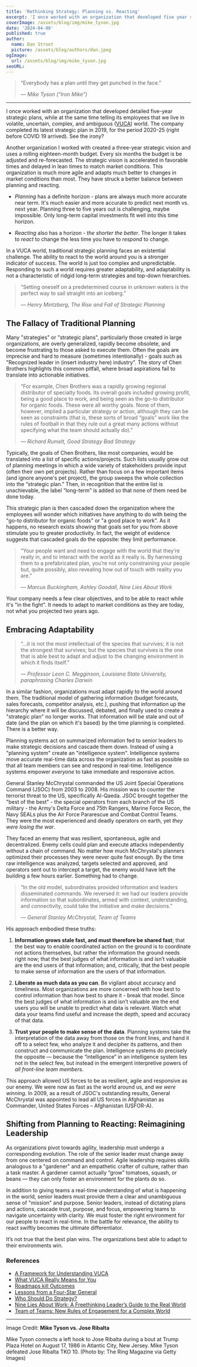 ```yaml
---
title: 'Rethinking Strategy: Planning vs. Reacting'
excerpt: 'I once worked with an organization that developed five year strategic plans, while at the same time teaching its employees that we live in volatile, uncertain, complex, and ambiguous (VUCA) world. See the irony? Either planning or reacting - organizations best able to adapt to their environment win.'
coverImage: /assets/blog/img/mike_tyson.jpg
date: '2024-04-08'
published: true
author:
  name: Dan Stroot
  picture: /assets/blog/authors/dan.jpeg
ogImage:
  url: /assets/blog/img/mike_tyson.jpg
seoURL:
---
```


> “Everybody has a plan until they get punched in the face.”
>
> <cite>&mdash; Mike Tyson ("Iron Mike")</cite>

<hr />

I once worked with an organization that developed detailed five-year strategic plans, while at the same time telling its employees that we live in volatile, uncertain, complex, and ambiguous ([VUCA](https://hbr.org/2014/01/what-vuca-really-means-for-you)) world. The company completed its latest strategic plan in 2019, for the period 2020-25 (right before COVID 19 arrived). See the irony?

Another organization I worked with created a three-year strategic vision and uses a rolling eighteen-month budget. Every six months the budget is be adjusted and re-forecasted. The strategic vision is accelerated in favorable times and delayed in lean times to match market conditions. This organization is much more agile and adapts much better to changes in market conditions than most. They have struck a better balance between planning and reacting.

- _Planning_ has a definite horizon - plans are always much more accurate near term. It's much easier and more accurate to predict next month vs. next year. Planning three to five years out is challenging, maybe impossible. Only long-term capital investments fit well into this time horizon.

- _Reacting_ also has a horizon - _the shorter the better_. The longer it takes to _react_ to change the less time you have to _respond_ to change.

In a VUCA world, traditional strategic planning faces an existential challenge. The ability to react to the world around you is a stronger indicator of success. The world is just too complex and unpredictable. Responding to such a world requires greater adaptability, and adaptability is not a characteristic of ridgid long-term strategies and top-down hierarchies.

> “Setting oneself on a predetermined course in unknown waters is the perfect way to sail straight into an iceberg.”
>
> <cite>&mdash; Henry Mintzberg, The Rise and Fall of Strategic Planning</cite>

## The Fallacy of Traditional Planning

Many "strategies" or "strategic plans", particularly those created in large organizations, are overly generalized, rapidly become obsolete, and become frustrating to those asked to execute them. Often the goals are imprecise and hard to measure (sometimes intentionally) - goals such as "Recognized leader in (insert industry here) industry". The story of Chen Brothers highlights this common pitfall, where broad aspirations fail to translate into actionable initiatives.

> “For example, Chen Brothers was a rapidly growing regional distributor of specialty foods. Its overall goals included growing profit, being a good place to work, and being seen as the go-to distributor for organic foods. These were all worthy goals. None of them, however, implied a particular strategy or action, although they can be seen as constraints (that is, these sorts of broad “goals” work like the rules of football in that they rule out a great many actions without specifying what the team should actually do).”
>
> <cite>&mdash; Richard Rumelt, Good Strategy Bad Strategy</cite>

Typically, the goals of Chen Brothers, like most companies, would be translated into a list of specific actions/projects. Such lists usually grow out of planning meetings in which a wide variety of stakeholders provide input (often their own pet projects). Rather than focus on a few important items (and ignore anyone's pet project), the group sweeps the whole collection into the “strategic plan.” Then, in recognition that the entire list is unachievable, the label “long-term” is added so that none of them need be done today.

This strategic plan is then cascaded down the organization where the employees will wonder which initiatives have anything to do with being the "go-to distributor for organic foods" or "a good place to work". As it happens, no research exists showing that goals set for you from above stimulate you to greater productivity. In fact, the weight of evidence suggests that cascaded goals do the opposite: they limit performance.

> “Your people want and need to engage with the world that they’re really in, and to interact with the world as it really is. By harnessing them to a prefabricated plan, you’re not only constraining your people but, quite possibly, also revealing how out of touch with reality you are.”
>
> <cite>&mdash; Marcus Buckingham, Ashley Goodall, Nine Lies About Work</cite>

Your company needs a few clear objectives, and to be able to react while it's "in the fight". It needs to adapt to market conditions as they are today, not what you projected two years ago.

## Embracing Adaptability

> “...it is not the most intellectual of the species that survives; it is not the strongest that survives; but the species that survives is the one that is able best to adapt and adjust to the changing environment in which it finds itself.”
>
> <cite>
> 	&mdash; Professor Leon C. Megginson, Louisiana State University, paraphrasing Charles Darwin
> </cite>

In a similar fashion, organizations must adapt rapidly to the world around them. The traditional model of gathering information (budget forecasts, sales forecasts, competitor analysis, etc.), pushing that information up the hierarchy where it will be discussed, debated, and finally used to create a "strategic plan" no longer works. That information will be stale and out of date (and the plan on which it's based) by the time planning is completed. There is a better way.

Planning systems act on summarized information fed to senior leaders to make strategic decisions and cascade them down. Instead of using a "planning system" create an "intelligence system". Intelligence systems move accurate real-time data across the organization as fast as possible so that all team members can see and respond in real-time. Intelligence systems empower _everyone_ to take immediate and responsive action.

General Stanley McChrystal commanded the US Joint Special Operations Command (JSOC) from 2003 to 2008. His mission was to counter the terrorist threat to the US, specifically Al-Qaeda. JSOC brought together the "best of the best" - the special operators from each branch of the US military - the Army's Delta Force and 75th Rangers, Marine Force Recon, the Navy SEALs plus the Air Force Pararescue and Combat Control Teams. They were the most experienced and deadly operators on earth, yet _they were losing the war_.

They faced an enemy that was resilient, spontaneous, agile and decentralized. Enemy cells could plan and execute attacks independently without a chain of command. No matter how much McChrystal's planners optimized their processes they were never quite fast enough. By the time raw intelligence was analyzed, targets selected and approved, and operators sent out to intercept a target, the enemy would have left the building a few hours earlier. Something had to change.

> “In the old model, subordinates provided information and leaders disseminated commands. We reversed it: we had our leaders provide information so that subordinates, armed with context, understanding, and connectivity, could take the initiative and make decisions.”
>
> <cite>&mdash; General Stanley McChrystal, Team of Teams</cite>

His approach embodied these truths:

1. **Information grows stale fast, and must therefore be shared fast**; that the best way to enable coordinated action on the ground is to coordinate not actions themselves, but rather the information the ground needs right now; that the best judges of what information is and isn’t valuable are the end users of that information; and, critically, that the best people to make sense of information are the users of that information.

2. **Liberate as much data as you can**. Be vigilant about accuracy and timeliness. Most organizations are more concerned with how best to control information than how best to share it - break that model. Since the best judges of what information is and isn’t valuable are the end users you will be unable to predict what data is relevant. Watch what data your teams find useful and increase the depth, speed and accuracy of that data.

3. **Trust your people to make sense of the data**. Planning systems take the interpretation of the data away from those on the front lines, and hand it off to a select few, who analyze it and decipher its patterns, and then construct and communicate the plan. Intelligence systems do precisely the opposite — because the “intelligence” in an intelligence system lies not in the select few, but instead in the emergent interpretive powers of _all front-line team members_.

This approach allowed US forces to be as resilient, agile and responsive as our enemy. We were now as fast as the world around us, and _we were winning_. In 2009, as a result of JSOC's outstanding results, General McChrystal was appointed to lead all US forces in Afghanistan as Commander, United States Forces – Afghanistan (USFOR-A).

## Shifting from Planning to Reacting: Reimagining Leadership

As organizations pivot towards agility, leadership must undergo a corresponding evolution. The role of the senior leader must change away from one centered on command and control. Agile leadership requires skills analogous to a "gardener" and an empathetic crafter of culture, rather than a task master. A gardener cannot actually “grow” tomatoes, squash, or beans — they can only foster an environment for the plants do so.

In addition to giving teams a real-time understanding of what is happening in the world, senior leaders must provide them a clear and unambiguous sense of "mission" and purpose. Senior leaders, instead of dictating plans and actions, cascade trust, purpose, and focus, empowering teams to navigate uncertainty with clarity. We must foster the right environment for our people to react in real-time. In the battle for relevance, the ability to react swiftly becomes the ultimate differentiator.

It’s not true that the best plan wins. The organizations best able to adapt to their environments win.

<YouTube link='https://youtu.be/NL4qZgJVZyU' />

### References

- [A Framework for Understanding VUCA](https://hbr.org/2014/09/a-framework-for-understanding-vuca)
- [What VUCA Really Means for You](https://hbr.org/2014/01/what-vuca-really-means-for-you)
- [Roadmaps kill Outcomes](https://summit.productdrive.io/talks/roadmaps-kill-outcomes/)
- [Lessons from a Four-Star General](https://www.auror.co/the-intel/lessons-from-a-four-star-general)
- [Who Should Do Strategy?](https://rogermartin.medium.com/who-should-do-strategy-a5dcf4559b04)
- [Nine Lies About Work: A Freethinking Leader’s Guide to the Real World](https://www.amazon.com/Nine-Lies-about-Work-Freethinking-ebook/dp/B07C3ZT28C)
- [Team of Teams: New Rules of Engagement for a Complex World](https://www.amazon.com/Team-Teams-Rules-Engagement-Complex-ebook/dp/B00KWG9OF4)

---

Image Credit: **Mike Tyson vs. Jose Ribalta**

<span className='text-sm'>
	Mike Tyson connects a left hook to Jose Ribalta during a bout at Trump Plaza Hotel on August 17,
	1986 in Atlantic City, New Jersey. Mike Tyson defeated Jose Ribalta TKO 10. (Photo by: The Ring
	Magazine via Getty Images)
</span>
